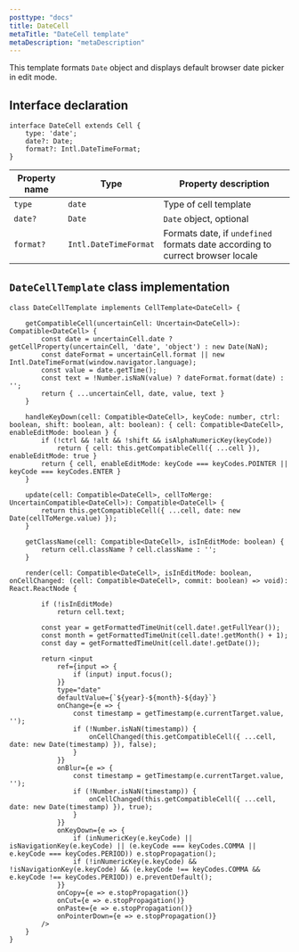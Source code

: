 ```yaml
---
posttype: "docs"
title: DateCell
metaTitle: "DateCell template"
metaDescription: "metaDescription"
---
```


This template formats `Date` object and displays default browser date picker in edit mode. 

## Interface declaration

```tsx
interface DateCell extends Cell {
    type: 'date';
    date?: Date;
    format?: Intl.DateTimeFormat;
}
```

| Property name     | Type                      | Property description | 
| ------------      | -------------             | -------------------- |
| `type`            | `date`                    | Type of cell template | 
| `date?`           | `Date`                    | `Date` object, optional | 
| `format?`         | `Intl.DateTimeFormat`     | Formats date, if `undefined` formats date according to currect browser locale | 

## `DateCellTemplate` class implementation

```tsx
class DateCellTemplate implements CellTemplate<DateCell> {

    getCompatibleCell(uncertainCell: Uncertain<DateCell>): Compatible<DateCell> {
        const date = uncertainCell.date ? getCellProperty(uncertainCell, 'date', 'object') : new Date(NaN);
        const dateFormat = uncertainCell.format || new Intl.DateTimeFormat(window.navigator.language);
        const value = date.getTime();
        const text = !Number.isNaN(value) ? dateFormat.format(date) : '';
        return { ...uncertainCell, date, value, text }
    }

    handleKeyDown(cell: Compatible<DateCell>, keyCode: number, ctrl: boolean, shift: boolean, alt: boolean): { cell: Compatible<DateCell>, enableEditMode: boolean } {
        if (!ctrl && !alt && !shift && isAlphaNumericKey(keyCode))
            return { cell: this.getCompatibleCell({ ...cell }), enableEditMode: true }
        return { cell, enableEditMode: keyCode === keyCodes.POINTER || keyCode === keyCodes.ENTER }
    }

    update(cell: Compatible<DateCell>, cellToMerge: UncertainCompatible<DateCell>): Compatible<DateCell> {
        return this.getCompatibleCell({ ...cell, date: new Date(cellToMerge.value) });
    }

    getClassName(cell: Compatible<DateCell>, isInEditMode: boolean) {
        return cell.className ? cell.className : '';
    }

    render(cell: Compatible<DateCell>, isInEditMode: boolean, onCellChanged: (cell: Compatible<DateCell>, commit: boolean) => void): React.ReactNode {

        if (!isInEditMode)
            return cell.text;

        const year = getFormattedTimeUnit(cell.date!.getFullYear());
        const month = getFormattedTimeUnit(cell.date!.getMonth() + 1);
        const day = getFormattedTimeUnit(cell.date!.getDate());

        return <input
            ref={input => {
                if (input) input.focus();
            }}
            type="date"
            defaultValue={`${year}-${month}-${day}`}
            onChange={e => {
                const timestamp = getTimestamp(e.currentTarget.value, '');
                if (!Number.isNaN(timestamp)) {
                    onCellChanged(this.getCompatibleCell({ ...cell, date: new Date(timestamp) }), false);
                }
            }}
            onBlur={e => {
                const timestamp = getTimestamp(e.currentTarget.value, '');
                if (!Number.isNaN(timestamp)) {
                    onCellChanged(this.getCompatibleCell({ ...cell, date: new Date(timestamp) }), true);
                }
            }}
            onKeyDown={e => {
                if (inNumericKey(e.keyCode) || isNavigationKey(e.keyCode) || (e.keyCode === keyCodes.COMMA || e.keyCode === keyCodes.PERIOD)) e.stopPropagation();
                if (!inNumericKey(e.keyCode) && !isNavigationKey(e.keyCode) && (e.keyCode !== keyCodes.COMMA && e.keyCode !== keyCodes.PERIOD)) e.preventDefault();
            }}
            onCopy={e => e.stopPropagation()}
            onCut={e => e.stopPropagation()}
            onPaste={e => e.stopPropagation()}
            onPointerDown={e => e.stopPropagation()}
        />
    }
}
```